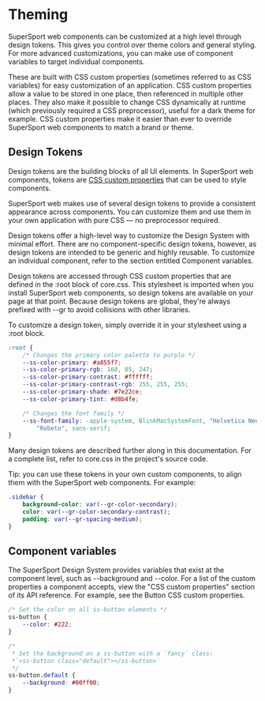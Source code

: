 # Theming

SuperSport web components can be customized at a high level through design tokens. This gives you control over theme
colors and general styling. For more advanced customizations, you can make use of component variables
to target individual components.

These are built with CSS custom properties (sometimes referred to as CSS variables) for easy
customization of an application. CSS custom properties allow a value to be stored in one place, then
referenced in multiple other places. They also make it possible to change CSS dynamically at
runtime (which previously required a CSS preprocessor), useful for a dark theme for example. CSS custom properties
make it easier than ever to override SuperSport web components to match a brand or theme.

## Design Tokens

Design tokens are the building blocks of all UI elements. In SuperSport web components, tokens
are [CSS custom properties](https://developer.mozilla.org/en-US/docs/Web/CSS/--*)
that can be used to style components.

SuperSport web makes use of several design tokens to provide a consistent appearance across components. You can customize them and 
use them in your own application with pure CSS — no preprocessor required.

Design tokens offer a high-level way to customize the Design System with minimal effort. There are no component-specific design 
tokens, however, as design tokens are intended to be generic and highly reusable. To customize an individual component, refer to 
the section entitled Component variables.

Design tokens are accessed through CSS custom properties that are defined in the :root block of core.css. This stylesheet is imported 
when you install SuperSport web components, so design tokens are available on your page at that point. Because design tokens are global, 
they're always prefixed with --gr to avoid collisions with other libraries.

To customize a design token, simply override it in your stylesheet using a :root block.

```css copy
:root {
	/* Changes the primary color palette to purple */
	--ss-color-primary: #a855f7;
	--ss-color-primary-rgb: 168, 85, 247;
	--ss-color-primary-contrast: #ffffff;
	--ss-color-primary-contrast-rgb: 255, 255, 255;
	--ss-color-primary-shade: #7e22ce;
	--ss-color-primary-tint: #d8b4fe;

	/* Changes the font family */
	--ss-font-family: -apple-system, BlinkMacSystemFont, "Helvetica Neue",
		"Roboto", sans-serif;
}
```

Many design tokens are described further along in this documentation. For a complete list, refer to core.css in the project's source code.

Tip: you can use these tokens in your own custom components, to align them with the SuperSport web components. For example:

```css copy
.sidebar {
	background-color: var(--gr-color-secondary);
	color: var(--gr-color-secondary-contrast);
	padding: var(--gr-spacing-medium);
}
```

## Component variables

The SuperSport Design System provides variables that exist at the component level, such as --background and --color. For 
a list of the custom properties a component accepts, view the "CSS custom properties" section of its API reference. For 
example, see the Button CSS custom properties.

```css copy
/* Set the color on all ss-button elements */
ss-button {
	--color: #222;
}

/* 
 * Set the background on a ss-button with a `fancy` class: 
 *`<ss-button class="default"></ss-button>`
 */
ss-button.default {
	--background: #00ff00;
}
```
